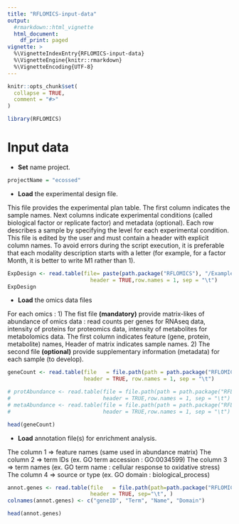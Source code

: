 ```yaml
---
title: "RFLOMICS-input-data"
output: 
  #rmarkdown::html_vignette
  html_document:
    df_print: paged
vignette: >
  %\VignetteIndexEntry{RFLOMICS-input-data}
  %\VignetteEngine{knitr::rmarkdown}
  %\VignetteEncoding{UTF-8}
---
```


```r
knitr::opts_chunk$set(
  collapse = TRUE,
  comment = "#>"
)
```

```r
library(RFLOMICS)
```


# Input data

* **Set** name project. 
```r
projectName = "ecossed"
```

* **Load** the experimental design file.

This file provides the experimental plan table. The first column indicates the sample names. Next columns indicate experimental conditions (called biological factor or replicate factor) and metadata (optional). Each row describes a sample by specifying the level for each experimental condition.
This file is edited by the user and must contain a header with explicit column names.
To  avoid  errors  during  the script  execution, it is preferable that each modality description starts with a letter (for example, for a factor Month, it is better to write M1 rather than 1).
```r

ExpDesign <- read.table(file= paste(path.package("RFLOMICS"), "/ExamplesFiles/ecoseed/condition.txt",sep=""),
                          header = TRUE,row.names = 1, sep = "\t")
ExpDesign
```

* **Load** the omics data files

For each omics : 
1) The fist file **(mandatory)** provide matrix-likes of abundance of omics data : read counts per genes for RNAseq data, intensity of proteins for proteomics data, intensity of metabolites for metabolomics data. The first column indicates feature (gene, protein, metabolite) names, Header of matrix indicates sample names. 
2) The second file **(optional)** provide supplementary information (metadata) for each sample (to develop).

```r

geneCount <- read.table(file   = file.path(path = path.package("RFLOMICS"), file ="/ExamplesFiles/ecoseed/transcriptome2_ecoseed.txt"),
                        header = TRUE, row.names = 1, sep = "\t")

# protAbundance <- read.table(file = file.path(path = path.package("RFLOMICS"), file ="/ExamplesFiles/ecoseed/proteome_ecoseed.txt"),
#                             header = TRUE,row.names = 1, sep = "\t")
# metaAbundance <- read.table(file = file.path(path = path.package("RFLOMICS"), file ="/ExamplesFiles/ecoseed/metabolome_ecoseed.txt"),
#                             header = TRUE,row.names = 1, sep = "\t")

head(geneCount)
```

* **Load** annotation file(s) for enrichment analysis.

The column 1 => feature names (same used in abundance matrix)
The column 2 => term IDs (ex. GO term accession : GO:0034599)
The column 3 => term names (ex. GO term name : cellular response to oxidative stress)
The column 4 => source or type (ex. GO domain : biological_process)
```r

annot.genes <- read.table(file   = file.path(path=path.package("RFLOMICS"), file="/ExamplesFiles/ecoseed/AT_GOterm_EnsemblPlants.txt"), 
                          header = TRUE, sep="\t", )
colnames(annot.genes) <- c("geneID", "Term", "Name", "Domain")

head(annot.genes)
```

